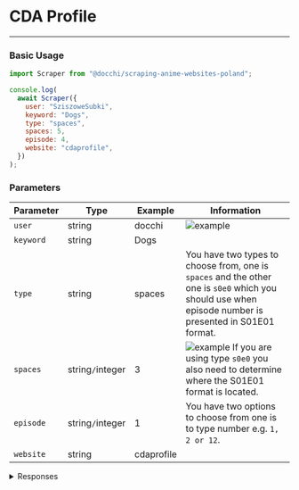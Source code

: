 # CDA Profile

---

### Basic Usage

```javascript
import Scraper from "@docchi/scraping-anime-websites-poland";

console.log(
  await Scraper({
    user: "SziszoweSubki",
    keyword: "Dogs",
    type: "spaces",
    spaces: 5,
    episode: 4,
    website: "cdaprofile",
  })
);
```

### Parameters

| Parameter | Type             | Example    | Information                                                                                                                                            |
| --------- | ---------------- | ---------- | ------------------------------------------------------------------------------------------------------------------------------------------------------ |
| `user`    | string           | docchi     | ![example](/img/link.png)                                                                                                                              |
| `keyword` | string           | Dogs       |                                                                                                                                                        |
| `type`    | string           | spaces     | You have two types to choose from, one is `spaces` and the other one is `s0e0` which you should use when episode number is presented in S01E01 format. |
| `spaces`  | string`/`integer | 3          | ![example](/img/spaces.png) If you are using type `s0e0` you also need to determine where the S01E01 format is located.                                |
| `episode` | string`/`integer | 1          | You have two options to choose from one is to type number e.g. `1, 2 or 12`.                                                                           |
| `website` | string           | cdaprofile |                                                                                                                                                        |

<details>
    <summary>Responses</summary>

#### Response `200`

```json
{
  "status": 200,
  "message": "Success",
  "episode_url": [
    {
      "player": "CDA",
      "url": "https://www.cda.pl/video/154943156e",
      "episode_thumbnail": "//icdn.2cda.pl/vid/thumbs/d8afc28a118937139549d2b18636f848-8301.jpg_ooooxoooox_1280x720.jpg"
    }
  ],
  "episode_next_url": 5
}
```

#### Response `204`

Episode is missing.

```json
{
  "status": 204,
  "message": "No Content!"
}
```

#### Response `400`

Wrong type of request.

```json
{
  "status": 400,
  "message": "Unknown type of request. Acceptable (spaces, s0e0)"
}
```

#### Response `500`

```json
{ "status": 500, "message": "Something went wrong!" }
```

</details>
